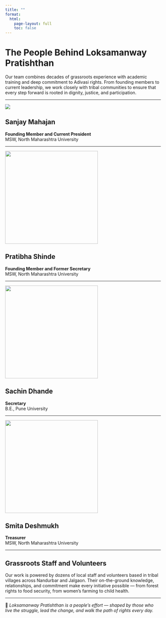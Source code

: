 ---
title: ""
format:
  html:
    page-layout: full
    toc: false
---

# The People Behind Loksamanway Pratishthan

Our team combines decades of grassroots experience with academic training and deep commitment to Adivasi rights. From founding members to current leadership, we work closely with tribal communities to ensure that every step forward is rooted in dignity, justice, and participation.

------------------------------------------------------------------------


![](sanjay%20mahajan%20portrait.jpg)

## **Sanjay Mahajan**

**Founding Member and Current President**\
MSW, North Maharashtra University


------------------------------------------------------------------------

<img src="pratibha shinde portraits.jpg" width="300px">

## **Pratibha Shinde**

**Founding Member and Former Secretary**  
MSW, North Maharashtra University


------------------------------------------------------------------------


<img src="sachin dhande.jpg" width="300px">

## **Sachin Dhande**

**Secretary**  
B.E., Pune University


------------------------------------------------------------------------


<img src="smita deshmukh portrait.jpg" width="300px">

## **Smita Deshmukh**

**Treasurer**  
MSW, North Maharashtra University

------------------------------------------------------------------------

## Grassroots Staff and Volunteers

Our work is powered by dozens of local staff and volunteers based in tribal villages across Nandurbar and Jalgaon. Their on-the-ground knowledge, relationships, and commitment make every initiative possible — from forest rights to food security, from women’s farming to child health.

------------------------------------------------------------------------

🌾 *Loksamanway Pratishthan is a people’s effort — shaped by those who live the struggle, lead the change, and walk the path of rights every day.*
